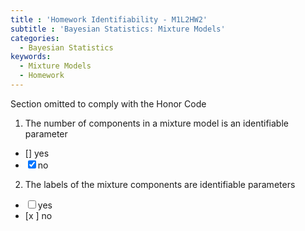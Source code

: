```yaml
---
title : 'Homework Identifiability - M1L2HW2'
subtitle : 'Bayesian Statistics: Mixture Models'
categories:
  - Bayesian Statistics
keywords:
  - Mixture Models
  - Homework
---
```


::::: {.content-visible unless-profile="HC"}

::: {.callout-caution}
Section omitted to comply with the Honor Code
:::

:::::

::::: {.content-hidden unless-profile="HC"} 


1. The number of components in a mixture model is an identifiable parameter

- [] yes
- [x] no


2. The labels of the mixture components are identifiable parameters

- [ ] yes
- [x ] no


:::::